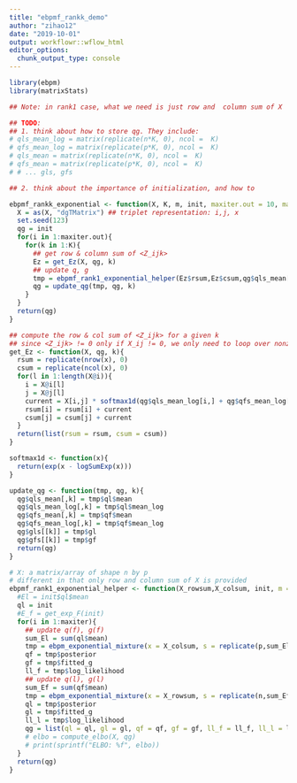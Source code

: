 ```yaml
---
title: "ebpmf_rankk_demo"
author: "zihao12"
date: "2019-10-01"
output: workflowr::wflow_html
editor_options:
  chunk_output_type: console
---
```



```r
library(ebpm)
library(matrixStats)
```


```r
## Note: in rank1 case, what we need is just row and  column sum of X

## TODO: 
## 1. think about how to store qg. They include:
# qls_mean_log = matrix(replicate(n*K, 0), ncol =  K)
# qfs_mean_log = matrix(replicate(p*K, 0), ncol =  K)
# qls_mean = matrix(replicate(n*K, 0), ncol =  K)
# qfs_mean = matrix(replicate(p*K, 0), ncol =  K)
# # ... gls, gfs

## 2. think about the importance of initialization, and how to

ebpmf_rankk_exponential <- function(X, K, m, init, maxiter.out = 10, maxiter.int = 1, seed){
  X = as(X, "dgTMatrix") ## triplet representation: i,j, x
  set.seed(123)
  qg = init
  for(i in 1:maxiter.out){
    for(k in 1:K){
      ## get row & column sum of <Z_ijk>
      Ez = get_Ez(X, qg, k) 
      ## update q, g
      tmp = ebpmf_rank1_exponential_helper(Ez$rsum,Ez$csum,qg$qls_mean[,k],m, maxiter.int) ## need to deal with (manipulate) sparse matrix
      qg = update_qg(tmp, qg, k)
    }
  }
  return(qg)
}

## compute the row & col sum of <Z_ijk> for a given k
## since <Z_ijk> != 0 only if X_ij != 0, we only need to loop over nonzero elements of X
get_Ez <- function(X, qg, k){
  rsum = replicate(nrow(x), 0)
  csum = replicate(ncol(x), 0)
  for(l in 1:length(X@i)){
    i = X@i[l]
    j = X@j[l]
    current = X[i,j] * softmax1d(qg$qls_mean_log[i,] + qg$qfs_mean_log[j,])[k] ## <Z_ijk> = X_ij * psi_ijk
    rsum[i] = rsum[i] + current
    csum[j] = csum[j] + current
  }
  return(list(rsum = rsum, csum = csum))
}

softmax1d <- function(x){
  return(exp(x - logSumExp(x)))
}

update_qg <- function(tmp, qg, k){
  qg$qls_mean[,k] = tmp$ql$mean
  qg$qls_mean_log[,k] = tmp$ql$mean_log
  qg$qfs_mean[,k] = tmp$qf$mean
  qg$qfs_mean_log[,k] = tmp$qf$mean_log
  qg$gls[[k]] = tmp$gl
  qg$gfs[[k]] = tmp$gf
  return(qg)
}

# X: a matrix/array of shape n by p 
# different in that only row and column sum of X is provided
ebpmf_rank1_exponential_helper <- function(X_rowsum,X_colsum, init, m = 2, maxiter = 1){
  #El = init$ql$mean
  ql = init
  #E_f = get_exp_F(init)
  for(i in 1:maxiter){
    ## update q(f), g(f)
    sum_El = sum(ql$mean)
    tmp = ebpm_exponential_mixture(x = X_colsum, s = replicate(p,sum_El), m = m)
    qf = tmp$posterior
    gf = tmp$fitted_g
    ll_f = tmp$log_likelihood
    ## update q(l), g(l)
    sum_Ef = sum(qf$mean)
    tmp = ebpm_exponential_mixture(x = X_rowsum, s = replicate(n,sum_Ef), m = m)
    ql = tmp$posterior
    gl = tmp$fitted_g
    ll_l = tmp$log_likelihood
    qg = list(ql = ql, gl = gl, qf = qf, gf = gf, ll_f = ll_f, ll_l = ll_l)
    # elbo = compute_elbo(X, qg)
    # print(sprintf("ELBO: %f", elbo))
  }
  return(qg)
}

```








